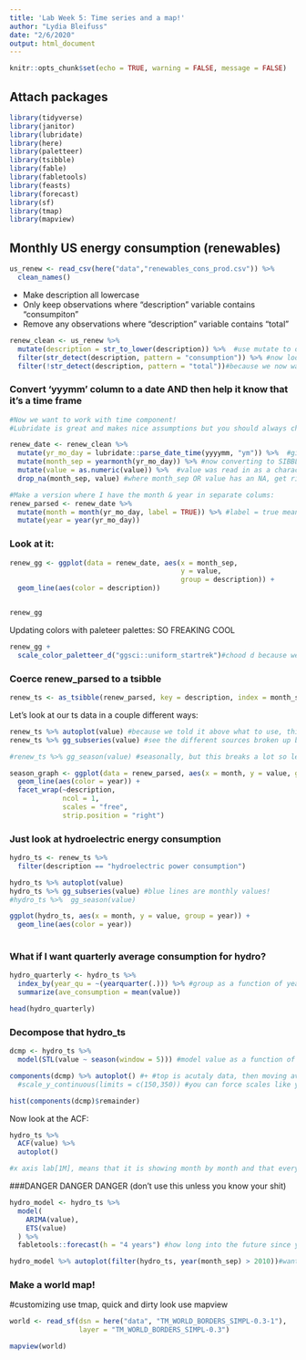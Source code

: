 ```yaml
---
title: 'Lab Week 5: Time series and a map!'
author: "Lydia Bleifuss"
date: "2/6/2020"
output: html_document
---
```


```r
knitr::opts_chunk$set(echo = TRUE, warning = FALSE, message = FALSE)
```

## Attach packages

```r
library(tidyverse)
library(janitor)
library(lubridate)
library(here)
library(paletteer)
library(tsibble)
library(fable)
library(fabletools)
library(feasts)
library(forecast)
library(sf)
library(tmap)
library(mapview)
```

## Monthly US energy consumption (renewables)

```r
us_renew <- read_csv(here("data","renewables_cons_prod.csv")) %>% 
  clean_names()
```


- Make description all lowercase
- Only keep observations where "description" variable contains "consumpiton"
- Remove any observations where "description" variable contains "total" 

```r
renew_clean <- us_renew %>% 
  mutate(description = str_to_lower(description)) %>%  #use mutate to over-right
  filter(str_detect(description, pattern = "consumption")) %>% #now look for a pattern "consumption" and if isn't there get rid of that row (string detect is a true false logical function (if tru then it stays, if false then it is taken out))
  filter(!str_detect(description, pattern = "total"))#because we now want to exclude, or look for false use !
```


### Convert 'yyymm' column to a date AND then help it know that it's a time frame 
```r
#Now we want to work with time component!
#Lubridate is great and makes nice assumptions but you should always check (like month 13! It just didn't make dates for those because that's rediculous)

renew_date <- renew_clean %>% 
  mutate(yr_mo_day = lubridate::parse_date_time(yyyymm, "ym")) %>%  #give it the structure of the colum and formae
  mutate(month_sep = yearmonth(yr_mo_day)) %>% #now converting to SIBBLE format because FEAST AND FORMAT wants it with SIBBLE, month_sep is stored as a DATE and YEARMON which is great for time series stuff later
  mutate(value = as.numeric(value)) %>%  #value was read in as a character
  drop_na(month_sep, value) #where month_sep OR value has an NA, get rid of that row

#Make a version where I have the month & year in separate colums: 
renew_parsed <- renew_date %>% 
  mutate(month = month(yr_mo_day, label = TRUE)) %>% #label = true means that the new month is a class of ordered factor that has the month abbreviations
  mutate(year = year(yr_mo_day))
```

### Look at it: 

```r
renew_gg <- ggplot(data = renew_date, aes(x = month_sep, 
                                          y = value,
                                          group = description)) +
  geom_line(aes(color = description))


renew_gg
```


Updating colors with paleteer palettes: SO FREAKING COOL
```r
renew_gg + 
  scale_color_paletteer_d("ggsci::uniform_startrek")#chood d because we are choosing from DISCRETE functions
```

### Coerce renew_parsed to a tsibble

```r
renew_ts <- as_tsibble(renew_parsed, key = description, index = month_sep)#index is the sibble compatable time variable (in this case month_sep)
```

Let's look at our ts data in a couple different ways:
```r
renew_ts %>% autoplot(value) #because we told it above what to use, this does all the other work
renew_ts %>% gg_subseries(value) #see the different sources broken up by month across all years, graphing exploration super fast!

#renew_ts %>% gg_season(value) #seasonally, but this breaks a lot so let's make this another way:

season_graph <- ggplot(data = renew_parsed, aes(x = month, y = value, group = year)) +
  geom_line(aes(color = year)) +
  facet_wrap(~description,
             ncol = 1,
             scales = "free",
             strip.position = "right")
```


### Just look at hydroelectric energy consumption
```r
hydro_ts <- renew_ts %>% 
  filter(description == "hydroelectric power consumption")

hydro_ts %>% autoplot(value)
hydro_ts %>% gg_subseries(value) #blue lines are monthly values! 
#hydro_ts %>%  gg_season(value)

ggplot(hydro_ts, aes(x = month, y = value, group = year)) +
  geom_line(aes(color = year))
  
```


### What if I want quarterly average consumption for hydro? 
```r
hydro_quarterly <- hydro_ts %>% 
  index_by(year_qu = ~(yearquarter(.))) %>% #group as a function of yearquarter based on (.) the groups that exist 
  summarize(ave_consumption = mean(value))

head(hydro_quarterly)
```


### Decompose that hydro_ts
```r
dcmp <- hydro_ts %>% 
  model(STL(value ~ season(window = 5))) #model value as a function of season

components(dcmp) %>% autoplot() #+ #top is acutaly data, then moving average tren, then seasonal extracted, then fourth graph is anything is left over 
  #scale_y_continuous(limits = c(150,350)) #you can force scales like you would in gg plot (not always helpful)
```

```r
hist(components(dcmp)$remainder)
```

Now look at the ACF:
```r
hydro_ts %>% 
  ACF(value) %>% 
  autoplot()

#x axis lab[1M], means that it is showing month by month and that every 12 months are most coorelated 
```


###DANGER DANGER DANGER (don't use this unless you know your shit)
```r

hydro_model <- hydro_ts %>% 
  model(
    ARIMA(value),
    ETS(value)
  ) %>% 
  fabletools::forecast(h = "4 years") #how long into the future since your last point you want to forcast

hydro_model %>% autoplot(filter(hydro_ts, year(month_sep) > 2010))#want to tack on existing data and can choose time range

```

### Make a world map!

#customizing use tmap, quick and dirty look use mapview

```r
world <- read_sf(dsn = here("data", "TM_WORLD_BORDERS_SIMPL-0.3-1"),
                 layer = "TM_WORLD_BORDERS_SIMPL-0.3")

mapview(world)
```

